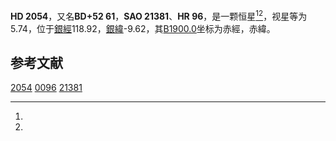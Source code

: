 {{Starbox begin
| name = HD 2054
}}
{{Starbox observe
| epoch = [[J2000.0|J2000.0]]
| constell = [[仙后座|仙后座]]
| 星官= [[王良_(星官)|王良]] （[[奎宿|奎宿]]） 
| ra = {{RA|0|25|6.4}}<ref name=SIMBAD>{{cite web
 | url=http://simbad.u-strasbg.fr/simbad/sim-id?Ident=HR+96
 | title =Pulsating variable Star
 | publisher=Centre de Données astronomiques de Strasbourg
 | work=SIMBAD
 | accessdate=2012-07-13}}</ref><ref name=DATA>{{cite web
 | url=http://vizier.u-strasbg.fr/viz-bin/VizieR-5?-out.add=.&-source=5050&-corr=PK=HR&-out.max=9999&HR=96
 | title=VizieR Detailed Page
 | accessdate=2012-07-13
 | archive-date=2016-03-04
 | archive-url=https://web.archive.org/web/20160304205015/http://vizier.u-strasbg.fr/viz-bin/VizieR-5?-out.add=.&-source=5050&-corr=PK=HR&-out.max=9999&HR=96
 | dead-url=no
 }}</ref>
| dec = {{DEC|+53|2|49}}<ref name=SIMBAD /><ref name=DATA />
| appmag_v = 5.74<ref name=SIMBAD /><ref name=DATA />
}}
{{Starbox character
| class = B9IV<ref name=SIMBAD /><ref name=DATA />
| b-v = -0.06<ref name=SIMBAD /><ref name=DATA />
| u-b = -0.31<ref name=SIMBAD /><ref name=DATA />
| r-i = <ref name=SIMBAD /><ref name=DATA />
| variable = 
}}
{{Starbox astrometry
| radial_v = -0.31
| prop_mo_ra = 10
| parallax = 
| p_error = 
}}
{{Starbox catalog
| names =BD+52 61，[[SAO星表|SAO]] 21381，[[HD星表|HD]] 2054，[[HR星表|HR]] 96}}
{{Starbox reference |Simbad=HR+96}}
{{Starbox end}}

'''HD 2054'''，又名'''BD+52 61'''，'''SAO 21381'''、'''HR 96'''，是一颗恒星<ref name=SIMBAD /><ref name=DATA />，视星等为5.74，位于[[銀道座標系|銀經]]118.92，[[銀道座標系|銀緯]]-9.62，其[[B1900.0|B1900.0]]坐标为赤經{{RA|0|19|41.6}}，赤緯{{DEC|+52|-9.62|34}}。

== 参考文献 ==
{{reflist}}

{{star-stub}}
{{星官|王良|5|14}}
[[Category:HD和HDE天體|2054]]
[[Category:HR天體|0096]]
[[Category:SAO天體|21381]]